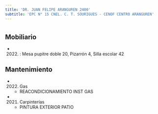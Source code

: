 ```yaml
---
title: 'DR. JUAN FELIPE ARANGUREN 2400'
subtitle: 'EPC N° 15 CNEL. C. T. SOURIGUES - CENOF CENTRO ARANGUREN'
---
```


#


## Mobiliario

*  (2022) : Mesa pupitre doble 20, Pizarrón 4, Silla escolar 42 





## Mantenimiento

*  (2022) Gas 
    + REACONDICIONAMIENTO INST GAS

*  (2021) Carpinterías 
    + PINTURA EXTERIOR PATIO



